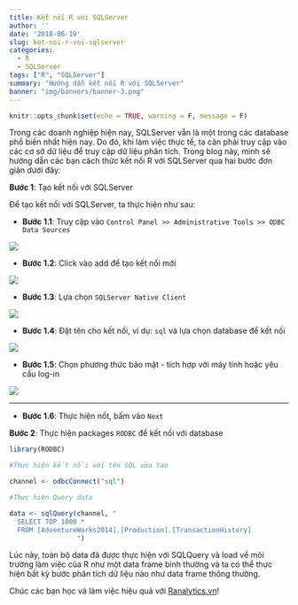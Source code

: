 ```yaml
---
title: Kết nối R với SQLServer
author: ''
date: '2018-06-19'
slug: ket-noi-r-voi-sqlserver
categories:
  - R
  - SQLServer
tags: ["R", "SQLServer"]
summary: "Hướng dẫn kết nối R với SQLServer"
banner: "img/banners/banner-3.png"
---
```

```r
knitr::opts_chunk$set(echo = TRUE, warning = F, message = F)
```

Trong các doanh nghiệp hiện nay, SQLServer vẫn là một trong các database phổ biến nhất hiện nay. Do đó, khi làm việc thực tế, ta cân phải truy cập vào các cơ sở dữ liệu để truy cập dữ liệu phân tích. Trong blog này, mình sẽ hướng dẫn các bạn cách thức kết nối R với SQLServer qua hai bước đơn giản dưới đây:

**Bước 1**: Tạo kết nối với SQLServer

Để tạo kết nối với SQLServer, ta thực hiện như sau:

- **Bước 1.1**: Truy cập vào `Control Panel >> Administrative Tools >> ODBC Data Sources`


![](/img/blog/1_odbc_1.png)

- **Bước 1.2**: Click vào add để tạo kết nối mới


![](/img/blog/1_odbc_2.png)

- **Bước 1.3**: Lựa chọn `SQLServer Native Client`


![](/img/blog/1_odbc_3.png)


- **Bước 1.4**: Đặt tên cho kết nối, ví dụ: `sql` và lựa chọn database để kết nối


![](/img/blog/1_odbc_4.png)


- **Bước 1.5**: Chọn phương thức bảo mật - tích hợp với máy tính hoặc yêu cầu log-in


![](/img/blog/1_odbc_5.png)

---

- **Bước 1.6**: Thực hiện nốt, bấm vào `Next`


**Bước 2**: Thực hiện packages `RODBC` để kết nối với database

```r
library(RODBC)

#Thực hiện kết nối với tên SQL vừa tạo

channel <- odbcConnect("sql")

#Thực hiện Query data 

data <- sqlQuery(channel, "
  SELECT TOP 1000 *
  FROM [AdventureWorks2014].[Production].[TransactionHistory]
                 ")
```

Lúc này, toàn bộ data đã được thực hiện với SQLQuery và load về môi trường làm việc của R như một data frame bình thường và ta có thể thực hiện bất kỳ bước phân tích dữ liệu nào như data frame thông thường.

Chúc các bạn học và làm việc hiệu quả với [Ranalytics.vn](ranalytics.vn)!

